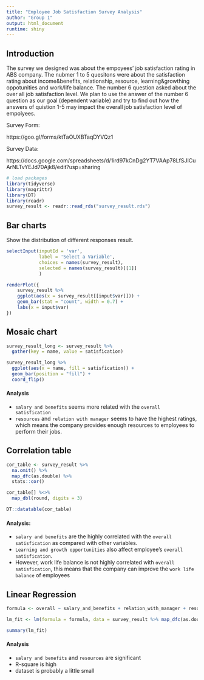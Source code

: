 ```yaml
---
title: "Employee Job Satisfaction Survey Analysis"
author: "Group 1"
output: html_document
runtime: shiny
---
```


## Introduction

The survey we designed was about the empoyees' job satisfaction rating in ABS company. The nubmer 1 to 5 quesitons were about the satisfaction rating about income&benefits, relationship, resource, learning&growthing oppotunities and work/life balance. The number 6 question asked about the over all job satisfaction level. We plan to use the answer of the number 6 question as our goal (dependent variable) and try to find out how the answers of quistion 1-5 may impact the overall job satisfaction level of empolyees.

Survey Form:

https://goo.gl/forms/ktTaOUXBTaqDYVQz1

Survey Data:

https://docs.google.com/spreadsheets/d/1ird97kCnDg2YT7VAAp78LfSJICuArNLTvYEJd70Ajk8/edit?usp=sharing

```r
# load packages
library(tidyverse)
library(magrittr)
library(DT)
library(readr)
survey_result <- readr::read_rds("survey_result.rds")
```

## Bar charts

Show the distribution of different responses result.

```r
selectInput(inputId = 'var', 
            label = 'Select a Variable', 
            choices = names(survey_result),
            selected = names(survey_result)[[1]]
            )
```

```r
renderPlot({
    survey_result %>% 
    ggplot(aes(x = survey_result[[input$var]])) +
    geom_bar(stat = "count", width = 0.7) +
    labs(x = input$var)
})
```

## Mosaic chart

```r
survey_result_long <- survey_result %>% 
  gather(key = name, value = satisfication)

survey_result_long %>% 
  ggplot(aes(x = name, fill = satisfication)) +
  geom_bar(position = "fill") + 
  coord_flip()
```

#### Analysis

  - `salary and benefits` seems more related with the `overall satisfication`
  - `resources` and `relation with manager` seems to have the highest ratings, which means the company provides enough resources to employees to perform their jobs.

## Correlation table

```r
cor_table <- survey_result %>% 
  na.omit() %>% 
  map_dfc(as.double) %>% 
  stats::cor() 

cor_table[] %<>% 
  map_dbl(round, digits = 3)

DT::datatable(cor_table)
```

#### Analysis:

  - `salary and benefits` are the highly correlated with the `overall satisfication` as compared with other variables.
  - `Learning and growth opportunities` also affect employee's `overall satisfication`.
  - However, work life balance is not highly correlated with `overall satisfication`, this means that the company can improve the `work life balance` of employees
  

## Linear Regression

```r
formula <- overall ~ salary_and_benefits + relation_with_manager + resources + opportunties + work_life_balance

lm_fit <- lm(formula = formula, data = survey_result %>% map_dfc(as.double))

summary(lm_fit)
```

#### Analysis

  - `salary and benefits` and `resources` are significant
  - R-square is high
  - dataset is probably a little small